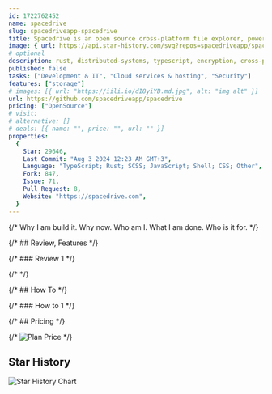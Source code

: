 ```yaml
---
id: 1722762452
name: spacedrive
slug: spacedriveapp-spacedrive
title: Spacedrive is an open source cross-platform file explorer, powered by a virtual distributed filesystem written in Rust.
image: { url: https://api.star-history.com/svg?repos=spacedriveapp/spacedrive }
# optional
description: rust, distributed-systems, typescript, encryption, cross-platform, storage, file-manager,  ,
published: false
tasks: ["Development & IT", "Cloud services & hosting", "Security"]
features: ["storage"]
# images: [{ url: "https://iili.io/dI8yiYB.md.jpg", alt: "img alt" }]
url: https://github.com/spacedriveapp/spacedrive
pricing: ["OpenSource"]
# visit:
# alternative: []
# deals: [{ name: "", price: "", url: "" }]
properties:
  {
    Star: 29646,
    Last Commit: "Aug 3 2024 12:23 AM GMT+3",
    Language: "TypeScript; Rust; SCSS; JavaScript; Shell; CSS; Other",
    Fork: 847,
    Issue: 71,
    Pull Request: 8,
    Website: "https://spacedrive.com",
  }
---
```


{/* Why I am build it. Why now. Who am I. What I am done. Who is it for. */}

{/* ## Review, Features */}

{/* ### Review 1 */}

{/* <DetailYoutube videoId="" startTime={0} /> */}

{/* ## How To */}

{/* ### How to 1 */}

{/* ## Pricing */}

{/* <Img src="" alt="Plan Price" /> */}

## Star History

![Star History Chart](https://api.star-history.com/svg?repos=spacedriveapp/spacedrive)
